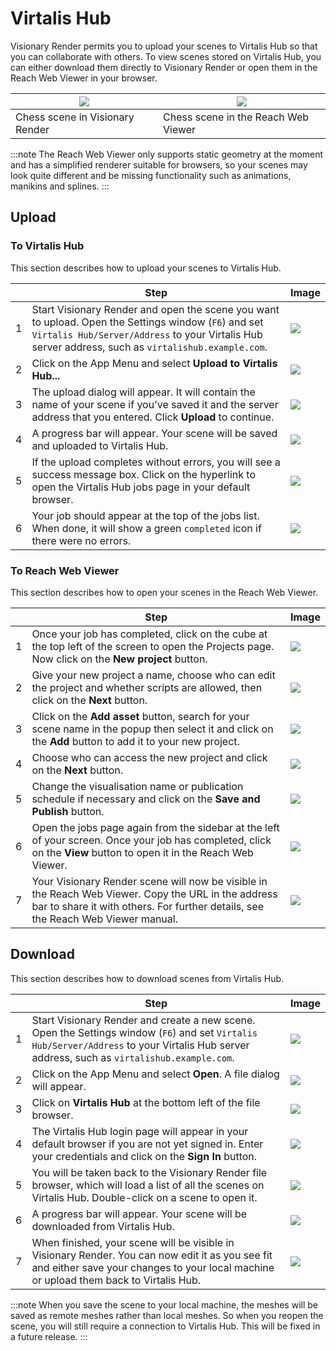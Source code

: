 # Virtalis Hub

Visionary Render permits you to upload your scenes to Virtalis Hub so that you can collaborate with others. To view scenes stored on Virtalis Hub, you can either download them directly to Visionary Render or open them in the Reach Web Viewer in your browser.

| ![](/img/visren/user-manual/integrations/virtalis-hub/visren.png) | ![](/img/visren/user-manual/integrations/virtalis-hub/web-viewer.png) |
|---------------------------------|-------------------------------------|
| Chess scene in Visionary Render | Chess scene in the Reach Web Viewer |

:::note
The Reach Web Viewer only supports static geometry at the moment and has a simplified renderer suitable for browsers, so your scenes may look quite different and be missing functionality such as animations, manikins and splines.
:::

## Upload

### To Virtalis Hub

This section describes how to upload your scenes to Virtalis Hub.

| | Step | Image |
|---|---|---|
| 1 | Start Visionary Render and open the scene you want to upload. Open the Settings window (`F6`) and set `Virtalis Hub/Server/Address` to your Virtalis Hub server address, such as `virtalishub.example.com`. | ![](/img/visren/user-manual/integrations/virtalis-hub/settings.png) |
| 2 | Click on the App Menu and select **Upload to Virtalis Hub...** | ![](/img/visren/user-manual/integrations/virtalis-hub/app-menu.png) |
| 3 | The upload dialog will appear. It will contain the name of your scene if you’ve saved it and the server address that you entered. Click **Upload** to continue. | ![](/img/visren/user-manual/integrations/virtalis-hub/upload-dialog.png) |
| 4 | A progress bar will appear. Your scene will be saved and uploaded to Virtalis Hub. | ![](/img/visren/user-manual/integrations/virtalis-hub/upload-progress.png) |
| 5 | If the upload completes without errors, you will see a success message box. Click on the hyperlink to open the Virtalis Hub jobs page in your default browser. | ![](/img/visren/user-manual/integrations/virtalis-hub/upload-complete.png) |
| 6 | Your job should appear at the top of the jobs list. When done, it will show a green `completed` icon if there were no errors. | ![](/img/visren/user-manual/integrations/virtalis-hub/jobs.png) |

### To Reach Web Viewer

This section describes how to open your scenes in the Reach Web Viewer.

| | Step | Image |
|---|---|---|
| 1 | Once your job has completed, click on the cube at the top left of the screen to open the Projects page. Now click on the **New project** button. | ![](/img/visren/user-manual/integrations/virtalis-hub/projects.png) |
| 2 | Give your new project a name, choose who can edit the project and whether scripts are allowed, then click on the **Next** button. | ![](/img/visren/user-manual/integrations/virtalis-hub/project-name.png) |
| 3 | Click on the **Add asset** button, search for your scene name in the popup then select it and click on the **Add** button to add it to your new project. | ![](/img/visren/user-manual/integrations/virtalis-hub/project-assets.png) |
| 4 | Choose who can access the new project and click on the **Next** button. | ![](/img/visren/user-manual/integrations/virtalis-hub/project-share.png) |
| 5 | Change the visualisation name or publication schedule if necessary and click on the **Save and Publish** button. | ![](/img/visren/user-manual/integrations/virtalis-hub/project-publish.png) |
| 6 | Open the jobs page again from the sidebar at the left of your screen. Once your job has completed, click on the **View** button to open it in the Reach Web Viewer. | ![](/img/visren/user-manual/integrations/virtalis-hub/project-jobs.png) |
| 7 | Your Visionary Render scene will now be visible in the Reach Web Viewer. Copy the URL in the address bar to share it with others. For further details, see the Reach Web Viewer manual. | ![](/img/visren/user-manual/integrations/virtalis-hub/web-viewer.png) |

## Download

This section describes how to download scenes from Virtalis Hub.

| | Step | Image |
|---|---|---|
| 1 | Start Visionary Render and create a new scene. Open the Settings window (`F6`) and set `Virtalis Hub/Server/Address` to your Virtalis Hub server address, such as `virtalishub.example.com`. | ![](/img/visren/user-manual/integrations/virtalis-hub/settings-empty.png) |
| 2 | Click on the App Menu and select **Open**. A file dialog will appear. | ![](/img/visren/user-manual/integrations/virtalis-hub/app-menu-empty.png) |
| 3 | Click on **Virtalis Hub** at the bottom left of the file browser. | ![](/img/visren/user-manual/integrations/virtalis-hub/file-browser.png) |
| 4 | The Virtalis Hub login page will appear in your default browser if you are not yet signed in. Enter your credentials and click on the **Sign In** button. | ![](/img/visren/user-manual/integrations/virtalis-hub/login.png) |
| 5 | You will be taken back to the Visionary Render file browser, which will load a list of all the scenes on Virtalis Hub. Double-click on a scene to open it. | ![](/img/visren/user-manual/integrations/virtalis-hub/virtalis-hub.png) |
| 6  | A progress bar will appear. Your scene will be downloaded from Virtalis Hub. | ![](/img/visren/user-manual/integrations/virtalis-hub/download-progress.png) |
| 7 | When finished, your scene will be visible in Visionary Render. You can now edit it as you see fit and either save your changes to your local machine or upload them back to Virtalis Hub. | ![](/img/visren/user-manual/integrations/virtalis-hub/visren.png) |

:::note
When you save the scene to your local machine, the meshes will be saved as remote meshes rather than local meshes. So when you reopen the scene, you will still require a connection to Virtalis Hub. This will be fixed in a future release.
:::
